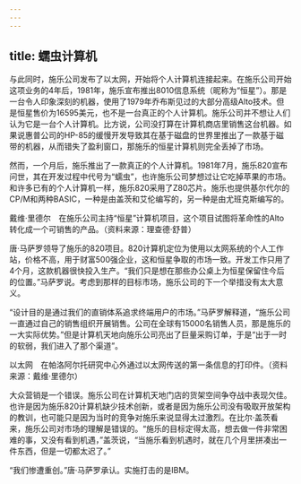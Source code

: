 ```yaml
---
---
---
```

title: 蠕虫计算机
---




与此同时，施乐公司发布了以太网，开始将个人计算机连接起来。在施乐公司开始这项业务的4年后，1981年，施乐宣布推出8010信息系统（昵称为“恒星”）。那是一台令人印象深刻的机器，使用了1979年乔布斯见过的大部分高级Alto技术。但是恒星售价为16595美元，也不是一台真正的个人计算机。施乐公司并不想让人们认为它是一台个人计算机。比方说，公司没打算在计算机商店里销售这台机器。如果说惠普公司的HP-85的缓慢开发导致其在基于磁盘的世界里推出了一款基于磁带的机器，从而错失了盈利窗口，那施乐的恒星计算机则完全丢掉了市场。

然而，一个月后，施乐推出了一款真正的个人计算机。1981年7月，施乐820宣布问世，其在开发过程中代号为“蠕虫”，也许施乐公司梦想过让它吃掉苹果的市场。和许多已有的个人计算机一样，施乐820采用了Z80芯片。施乐也提供基尔代尔的CP/M和两种BASIC，一种是由盖茨和艾伦编写的，另一种是由尤班克斯编写的。



戴维·里德尔　在施乐公司主持“恒星”计算机项目，这个项目试图将革命性的Alto转化成一个可销售的产品。（资料来源：理查德·舒普）

唐·马萨罗领导了施乐的820项目。820计算机定位为使用以太网系统的个人工作站，价格不高，用于财富500强企业，这和恒星争取的市场一致。开发工作只用了4个月，这款机器很快投入生产。“我们只是想在那些办公桌上为恒星保留住今后的位置。”马萨罗说。考虑到那样的目标市场，施乐公司的下一个举措没有太大意义。

“设计目的是通过我们的直销体系追求终端用户的市场。”马萨罗解释道，“施乐公司一直通过自己的销售组织开展销售。公司在全球有15000名销售人员，那是施乐的一大实际优势。”但是计算机天地向施乐公司亮出了巨量采购订单，于是“出于一时的软弱，我们进入了那个渠道”。



以太网　在帕洛阿尔托研究中心外通过以太网传送的第一条信息的打印件。（资料来源：戴维·里德尔）

大众营销是一个错误。施乐公司在计算机天地门店的货架空间争夺战中表现欠佳。也许是因为施乐820计算机缺少技术创新，或者是因为施乐公司没有吸取开放架构的教训，也可能只是因为当时的竞争对施乐来说显得太过激烈。在比尔·盖茨看来，施乐公司对市场的理解是错误的。“施乐的目标定得太高，想去做一件非常困难的事，又没有看到机遇，”盖茨说，“当施乐看到机遇时，就在几个月里拼凑出一件东西，但是一切都太迟了。”

“我们惨遭重创。”唐·马萨罗承认。实施打击的是IBM。